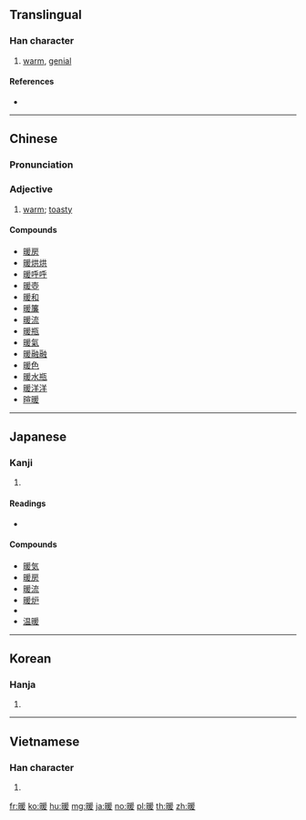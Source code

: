 {{also|煖}}
==Translingual==

===Han character===
{{Han char|rn=72|rad=日|as=09|sn=13|four=62047|canj=ABME|ids=⿰日爰}}

# [[warm]], [[genial]]

====References====
* {{Han ref|kx=0498.260|dkj=14064|dj=0866.190|hdz=21525.010|uh=6696|ud=26262|bh=B778|bd=46968}}

----

==Chinese==
{{zh-forms}}

===Pronunciation===
{{zh-pron
|m=nuǎn,xuān
|c=nyun5
|mc=y
|oc=y
|ma=Zh-nuan.ogg
|cat=a
}}

===Adjective===
{{zh-adj}}
# [[warm]]; [[toasty]]

====Compounds====
* [[暖房]]
* [[暖烘烘]]
* [[暖呼呼]]
* [[暖壺]]
* [[暖和]]
* [[暖簾]]
* [[暖流]]
* [[暖瓶]]
* [[暖氣]]
* [[暖融融]]
* [[暖色]]
* [[暖水瓶]]
* [[暖洋洋]]
* [[暄暖]]

----

==Japanese==

===Kanji===
{{ja-kanji|grade=6|rs=日09}}

# {{defn|lang=ja|sort=日09}}

====Readings====
* {{ja-readings|goon=[[なん]] (nan) {{non-joyo-reading}}|kanon=[[だん]] (dan)|kanyoon=[[のん]] (non) {{non-joyo-reading}}|kun=[[あたたかい]] ([[暖かい]], atatakai), [[あたためる]] ([[暖める]], atatameru), [[あたたまる]] ([[暖まる]], atatamaru)}}

====Compounds====
* [[暖気]]
* [[暖房]]
* [[暖流]]
* [[暖炉]]
* {{m|ja|暖簾||noren, a Japanese curtain|tr=[[のれん]], [[noren]]|sc=Jpan}}
* [[温暖]]

----

==Korean==

===Hanja===
{{ko-hanja|hangeul=[[난]], [[훤]]|eumhun=|rv=nan, hwon|mr=nan, hwŏn|y=nan, hwen}}

# {{defn|lang=ko|sort=日09}}

----

==Vietnamese==

===Han character===
{{vi-hantu|[[hoãn]], [[noãn]]|rs=日09}}

# {{defn|lang=vi|sort=日09}}

[[fr:暖]]
[[ko:暖]]
[[hu:暖]]
[[mg:暖]]
[[ja:暖]]
[[no:暖]]
[[pl:暖]]
[[th:暖]]
[[zh:暖]]